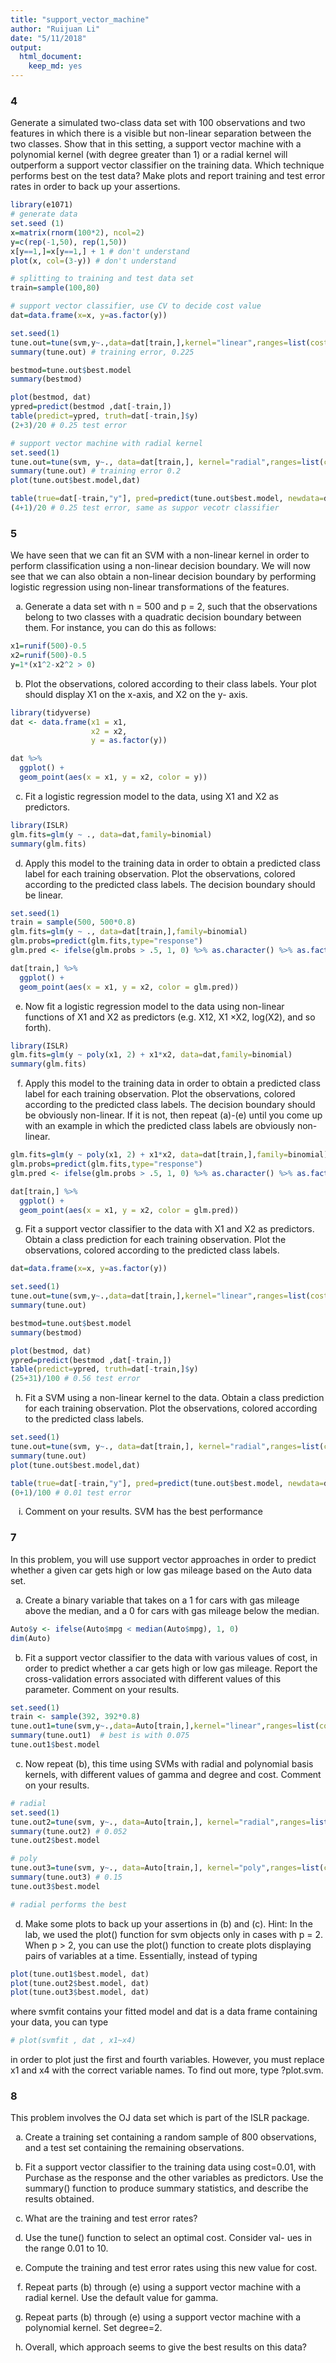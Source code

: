 ```yaml
---
title: "support_vector_machine"
author: "Ruijuan Li"
date: "5/11/2018"
output: 
  html_document: 
    keep_md: yes
---
```


### 4
Generate a simulated two-class data set with 100 observations and two features in which there is a visible but non-linear separation between the two classes. Show that in this setting, a support vector machine with a polynomial kernel (with degree greater than 1) or a radial kernel will outperform a support vector classifier on the training data. Which technique performs best on the test data? Make plots and report training and test error rates in order to back up your assertions.

```r
library(e1071)
# generate data 
set.seed (1)
x=matrix(rnorm(100*2), ncol=2)
y=c(rep(-1,50), rep(1,50))
x[y==1,]=x[y==1,] + 1 # don't understand 
plot(x, col=(3-y)) # don't understand 

# splitting to training and test data set 
train=sample(100,80)

# support vector classifier, use CV to decide cost value 
dat=data.frame(x=x, y=as.factor(y))

set.seed(1)
tune.out=tune(svm,y~.,data=dat[train,],kernel="linear",ranges=list(cost=c(0.001, 0.01, 0.1, 1,5,10,100)))
summary(tune.out) # training error, 0.225 

bestmod=tune.out$best.model 
summary(bestmod)

plot(bestmod, dat)
ypred=predict(bestmod ,dat[-train,])
table(predict=ypred, truth=dat[-train,]$y) 
(2+3)/20 # 0.25 test error 

# support vector machine with radial kernel 
set.seed(1)
tune.out=tune(svm, y~., data=dat[train,], kernel="radial",ranges=list(cost=c(0.1,1,10,100,1000),gamma=c(0.5,1,2,3,4) ))
summary(tune.out) # training error 0.2 
plot(tune.out$best.model,dat)

table(true=dat[-train,"y"], pred=predict(tune.out$best.model, newdata=dat[-train,]))
(4+1)/20 # 0.25 test error, same as suppor vecotr classifier 
```

### 5
We have seen that we can fit an SVM with a non-linear kernel in order to perform classification using a non-linear decision boundary. We will now see that we can also obtain a non-linear decision boundary by performing logistic regression using non-linear transformations of the features.

(a) Generate a data set with n = 500 and p = 2, such that the observations belong to two classes with a quadratic decision boundary between them. For instance, you can do this as follows:
```r
x1=runif(500)-0.5
x2=runif(500)-0.5
y=1*(x1^2-x2^2 > 0)
```

(b) Plot the observations, colored according to their class labels. Your plot should display X1 on the x-axis, and X2 on the y- axis.
```r
library(tidyverse)
dat <- data.frame(x1 = x1, 
                  x2 = x2,
                  y = as.factor(y))

dat %>% 
  ggplot() + 
  geom_point(aes(x = x1, y = x2, color = y))
```

(c) Fit a logistic regression model to the data, using X1 and X2 as predictors.
```r
library(ISLR)
glm.fits=glm(y ~ ., data=dat,family=binomial)
summary(glm.fits)
```

(d) Apply this model to the training data in order to obtain a predicted class label for each training observation. Plot the observations, colored according to the predicted class labels. The decision boundary should be linear.
```r
set.seed(1)
train = sample(500, 500*0.8)
glm.fits=glm(y ~ ., data=dat[train,],family=binomial)
glm.probs=predict(glm.fits,type="response")
glm.pred <- ifelse(glm.probs > .5, 1, 0) %>% as.character() %>% as.factor() 

dat[train,] %>% 
  ggplot() + 
  geom_point(aes(x = x1, y = x2, color = glm.pred))
```

(e) Now fit a logistic regression model to the data using non-linear functions of X1 and X2 as predictors (e.g. X12, X1 ×X2, log(X2), and so forth).
```r
library(ISLR)
glm.fits=glm(y ~ poly(x1, 2) + x1*x2, data=dat,family=binomial)
summary(glm.fits)
```

(f) Apply this model to the training data in order to obtain a predicted class label for each training observation. Plot the observations, colored according to the predicted class labels. The decision boundary should be obviously non-linear. If it is not, then repeat (a)-(e) until you come up with an example in which the predicted class labels are obviously non-linear.
```r
glm.fits=glm(y ~ poly(x1, 2) + x1*x2, data=dat[train,],family=binomial)
glm.probs=predict(glm.fits,type="response")
glm.pred <- ifelse(glm.probs > .5, 1, 0) %>% as.character() %>% as.factor() 

dat[train,] %>% 
  ggplot() + 
  geom_point(aes(x = x1, y = x2, color = glm.pred))
```

(g) Fit a support vector classifier to the data with X1 and X2 as predictors. Obtain a class prediction for each training observation. Plot the observations, colored according to the predicted class labels.
```r
dat=data.frame(x=x, y=as.factor(y))

set.seed(1)
tune.out=tune(svm,y~.,data=dat[train,],kernel="linear",ranges=list(cost=c(0.001, 0.01, 0.1, 1,5,10,100)))
summary(tune.out) 

bestmod=tune.out$best.model 
summary(bestmod)

plot(bestmod, dat)
ypred=predict(bestmod ,dat[-train,])
table(predict=ypred, truth=dat[-train,]$y) 
(25+31)/100 # 0.56 test error 
```

(h) Fit a SVM using a non-linear kernel to the data. Obtain a class prediction for each training observation. Plot the observations, colored according to the predicted class labels.
```r
set.seed(1)
tune.out=tune(svm, y~., data=dat[train,], kernel="radial",ranges=list(cost=c(0.1,1,10,100,1000),gamma=c(0.5,1,2,3,4) ))
summary(tune.out) 
plot(tune.out$best.model,dat)

table(true=dat[-train,"y"], pred=predict(tune.out$best.model, newdata=dat[-train,]))
(0+1)/100 # 0.01 test error 
```

(i) Comment on your results. 
SVM has the best performance 

### 7
In this problem, you will use support vector approaches in order to predict whether a given car gets high or low gas mileage based on the Auto data set.

(a) Create a binary variable that takes on a 1 for cars with gas mileage above the median, and a 0 for cars with gas mileage below the median.

```r
Auto$y <- ifelse(Auto$mpg < median(Auto$mpg), 1, 0)
dim(Auto)
```

(b) Fit a support vector classifier to the data with various values of cost, in order to predict whether a car gets high or low gas mileage. Report the cross-validation errors associated with different values of this parameter. Comment on your results.

```r
set.seed(1)
train <- sample(392, 392*0.8)
tune.out1=tune(svm,y~.,data=Auto[train,],kernel="linear",ranges=list(cost=c(0.001, 0.01, 0.1, 1,5,10,100)))
summary(tune.out1)  # best is with 0.075
tune.out1$best.model 
```

(c) Now repeat (b), this time using SVMs with radial and polynomial basis kernels, with different values of gamma and degree and cost. Comment on your results.
```r
# radial 
set.seed(1)
tune.out2=tune(svm, y~., data=Auto[train,], kernel="radial",ranges=list(cost=c(0.1,1,10,100,1000),gamma=c(0.5,1,2,3,4) ))
summary(tune.out2) # 0.052
tune.out2$best.model

# poly 
tune.out3=tune(svm, y~., data=Auto[train,], kernel="poly",ranges=list(cost=c(0.1,1,10,100,1000),degree=c(2,3,4)))
summary(tune.out3) # 0.15
tune.out3$best.model

# radial performs the best 
```

(d) Make some plots to back up your assertions in (b) and (c).
Hint: In the lab, we used the plot() function for svm objects only in cases with p = 2. When p > 2, you can use the plot() function to create plots displaying pairs of variables at a time. Essentially, instead of typing

```r
plot(tune.out1$best.model, dat)
plot(tune.out2$best.model, dat)
plot(tune.out3$best.model, dat)
```

where svmfit contains your fitted model and dat is a data frame containing your data, you can type
```r
# plot(svmfit , dat , x1~x4)
```

in order to plot just the first and fourth variables. However, you must replace x1 and x4 with the correct variable names. To find out more, type ?plot.svm.

### 8
This problem involves the OJ data set which is part of the ISLR package.

(a) Create a training set containing a random sample of 800 observations, and a test set containing the remaining observations.

(b) Fit a support vector classifier to the training data using
cost=0.01, with Purchase as the response and the other variables as predictors. Use the summary() function to produce summary statistics, and describe the results obtained.

(c) What are the training and test error rates?

(d) Use the tune() function to select an optimal cost. Consider val-
ues in the range 0.01 to 10.

(e) Compute the training and test error rates using this new value
for cost.

(f) Repeat parts (b) through (e) using a support vector machine
with a radial kernel. Use the default value for gamma.

(g) Repeat parts (b) through (e) using a support vector machine
with a polynomial kernel. Set degree=2.

(h) Overall, which approach seems to give the best results on this data?
